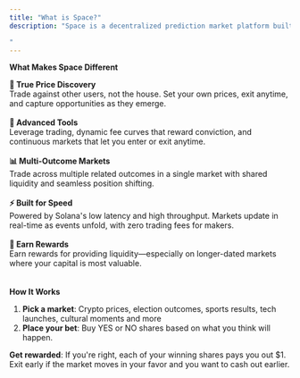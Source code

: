 ```yaml
---
title: "What is Space?"
description: "Space is a decentralized prediction market platform built on Solana where you can bet on real-world outcomes across crypto, politics, sports, technology, culture, and more - and earn rewards for being right.

"
---
```


**What Makes Space Different**

**🎯 True Price Discovery**\
Trade against other users, not the house. Set your own prices, exit anytime, and capture opportunities as they emerge.\
\
**🔧 Advanced Tools**\
Leverage trading, dynamic fee curves that reward conviction, and continuous markets that let you enter or exit anytime.\
\
**📊 Multi-Outcome Markets**\
Trade across multiple related outcomes in a single market with shared liquidity and seamless position shifting.\
\
**⚡ Built for Speed**\
Powered by Solana's low latency and high throughput. Markets update in real-time as events unfold, with zero trading fees for makers.\
\
**💎 Earn Rewards**\
Earn rewards for providing liquidity—especially on longer-dated markets where your capital is most valuable.\
\
\
**How It Works**

1. **Pick a market**: Crypto prices, election outcomes, sports results, tech launches, cultural moments and more
2. **Place your bet**: Buy YES or NO shares based on what you think will happen.

**Get rewarded**: If you're right, each of your winning shares pays you out \$1. Exit early if the market moves in your favor and you want to cash out earlier.